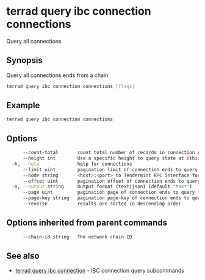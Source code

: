 # terrad query ibc connection connections

Query all connections

## Synopsis

Query all connections ends from a chain

```sh Terrad
terrad query ibc connection connections [flags]
```

## Example
```sh Terrad
terrad query ibc connection connections
```

## Options

```sh Terrad
      --count-total       count total number of records in connection ends to query for
      --height int        Use a specific height to query state at (this can error if the node is pruning state)
  -h, --help              help for connections
      --limit uint        pagination limit of connection ends to query for (default 100)
      --node string       <host>:<port> to Tendermint RPC interface for this chain (default "tcp://localhost:26657")
      --offset uint       pagination offset of connection ends to query for
  -o, --output string     Output format (text|json) (default "text")
      --page uint         pagination page of connection ends to query for. This sets offset to a multiple of limit (default 1)
      --page-key string   pagination page-key of connection ends to query for
      --reverse           results are sorted in descending order
```

## Options inherited from parent commands

```sh Terrad
      --chain-id string   The network chain ID
```

## See also

* [terrad query ibc connection](terrad_query_ibc_connection.mdx)	 - IBC connection query subcommands


